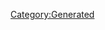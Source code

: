 {{Texts/Music
 |ID=115
 |MusicName=Merry Christmas without You
 |OfficialName=Merry Christmas without You
 |VocalName=frontier stars
 |VocalNameLF=frontier stars
 |Description=作品：マクロスF

歌手：frontier stars

作詞：山田稔明
作曲：菅野よう子
 |BuyURL=https://recochoku.jp/song/S20370428/single?ds=34093409
 |StoryDesc=
 |StoryTitle=
 |BannerId=3
 |AnmStoreURL=https://anime.dmkt-sp.jp/animestore/ci_pc?workId=20494
}}
[[Category:Generated]]
